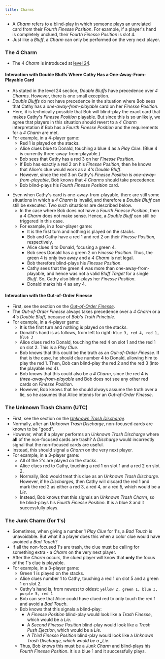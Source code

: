 ```yaml
---
title: Charms
---
```



- A *Charm* refers to a blind-play in which someone plays an unrelated card from their *Fourth Finesse Position*. For example, if a player's hand is completely unclued, their *Fourth Finesse Position* is slot 4.
- Just like a *Bluff*, a *Charm* can only be performed on the very next player.

### The 4 Charm

- The _4 Charm_ is introduced at [level 24](../level-24.mdx#the-4-charm).

#### Interaction with Double Bluffs Where Cathy Has a One-Away-From-Playable Card

- As stated in the level 24 section, _Double Bluffs_ have precedence over _4 Charms_. However, there is one small exception.
- _Double Bluffs_ do not have precedence in the situation where Bob sees that Cathy has a _one-away-from-playable_ card on her _Finesse Position_.
- Here, it is technically possible that Bob will blind-play the exact card that makes Cathy's _Finesse Position_ playable. But since this is so unlikely, we agree that players in this situation should revert to a _4 Charm_ interpretation if Bob has a _Fourth Finesse Position_ and the requirements for a _4 Charm_ are met.
- For example, in a 4-player game:
  - Red 1 is played on the stacks.
  - Alice clues blue to Donald, touching a blue 4 as a _Play Clue_. (Blue 4 is currently three-away-from-playable.)
  - Bob sees that Cathy has a red 3 on her _Finesse Position_.
  - If Bob has exactly a red 2 on his _Finesse Position_, then he knows that Alice's clue would work as a _4's Double Bluff_.
  - However, since the red 3 on Cathy's _Finesse Position_ is _one-away-from-playable_, Bob knows that _4 Charms_ should take precedence.
  - Bob blind-plays his _Fourth Finesse Position_ card.

<FourCharmInteractionDoubleBluff />

- Even when Cathy's card is one-away-from-playable, there are still some situations in which a _4 Charm_ is invalid, and therefore a _Double Bluff_ can still be executed. Two such situations are described below.
  - In the case where Bob does not have a _Fourth Finesse Position_, then a _4 Charm_ does not make sense. Hence, a _Double Bluff_ can still be triggered in this case.
  - For example, in a four-player game:
    - It is the first turn and nothing is played on the stacks.
    - Bob and Cathy have a red 1 and red 2 on their _Finesse Position_, respectively.
    - Alice clues 4 to Donald, focusing a green 4.
    - Bob sees Donald has a green 2 on _Finesse Position_. Thus, the green 4 is only two away and a _4 Charm_ is not legal.
    - Bob therefore blind-plays his _Finesse Position_.
    - Cathy sees that the green 4 was more than one-away-from-playable, and hence was not a valid _Bluff Target_ for a single _Bluff_. So, Cathy also blind-plays her _Finesse Position_.
    - Donald marks his 4 as any 4.

<FourCharmInteractionHardDoubleBluff />

#### Interaction with the Out-of-Order Finesse

- First, see the section on the _[Out-of-Order Finesse](../level-21.mdx#the-out-of-order-finesse)_.
- The _Out-of-Order Finesse_ always takes precedence over a _4 Charm_ or a _4's Double Bluff_, because of _Bob's Truth Principle_.
- For example, in a 4-player game:
  - It is the first turn and nothing is played on the stacks.
  - Donald's hand is as follows, from left to right: `blue 3, red 4, red 1, blue 3`
  - Alice clues red to Donald, touching the red 4 on slot 1 and the red 1 on slot 2. This is a _Play Clue_.
  - Bob knows that this could be the truth as an _Out-of-Order Finesse_. If that is the case, he should clue number 4 to Donald, allowing him to play the red 1. Then, Bob can blind-play the red 2 and the red 3 (into the playable red 4).
  - Bob knows that this could also be a _4 Charm_, since the red 4 is _three-away-from-playable_ and Bob does not see any other red cards on _Finesse Position_.
  - However, Bob knows that he should always assume the truth over a lie, so he assumes that Alice intends for an _Out-of-Order Finesse_.

<FourCharmInteractionOOO />

### The Unknown Trash Charm (UTC)

- First, see the section on the _[Unknown Trash Discharge](../level-16.mdx#the-unknown-trash-discharge-1-for-1-form-utd)_.
- Normally, after an _Unknown Trash Discharge_, non-focused cards are known to be "good".
- However, what if a player performs an _Unknown Trash Discharge_ where **all** of the non-focused cards are trash? A _Discharge_ would incorrectly signal that the non-focused cards are useful.
- Instead, this should signal a _Charm_ on the very next player.
- For example, in a 3-player game:
  - All of the 2's are played on the stacks.
  - Alice clues red to Cathy, touching a red 1 on slot 1 and a red 2 on slot 2.
  - Normally, Bob would treat this clue as an _Unknown Trash Discharge_. However, if he _Discharges_, then Cathy will discard the red 1 and mark the red 2 as either a red 3, a red 4, or a red 5, which would be a _Lie_.
  - Instead, Bob knows that this signals an _Unknown Trash Charm_, so he blind-plays his _Fourth Finesse Position_. It is a blue 3 and it successfully plays.

<UnknownTrashCharm />

### The Junk Charm (for 1's)

- Sometimes, when giving a number 1 _Play Clue_ for 1's, a _Bad Touch_ is unavoidable. But what if a player does this when a color clue would have avoided a _Bad Touch_?
- If all the non-focused 1's are trash, the clue must be calling for something extra - a _Charm_ on the very next player.
- After the _Charm_ occurs, the clued player will know that **only** the focus of the 1's clue is playable.
- For example, in a 3-player game:
  - Green 1 is played on the stacks.
  - Alice clues number 1 to Cathy, touching a red 1 on slot 5 and a green 1 on slot 2.
  - Cathy's hand is, from newest to oldest: `yellow 2, green 1, blue 3, purple 5, red 1`
  - Bob can see that Alice could have clued red to only touch the red 1 and avoid a _Bad Touch_.
  - Bob knows that this signals a blind-play:
    - A _Finesse Position_ blind-play would look like a _Trash Finesse_, which would be a _Lie_.
    - A _Second Finesse Position_ blind-play would look like a _Trash Push Ejection_, which would be a _Lie_.
    - A _Third Finesse Position_ blind-play would look like a _Unknown Trash Discharge, which would be a \_Lie_.
  - Thus, Bob knows this must be a _Junk Charm_ and blind-plays his _Fourth Finesse Position_. It is a blue 1 and it successfully plays.
